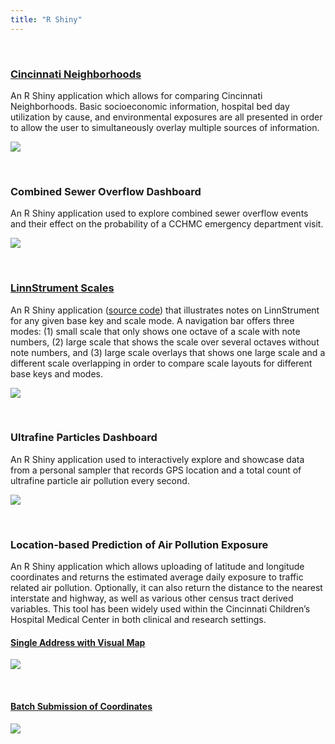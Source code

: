 ```yaml
---
title: "R Shiny"
---
```


&nbsp;

### **[Cincinnati Neighborhoods](http://geomarker.io/neighborhood)**

An R Shiny application which allows for comparing Cincinnati Neighborhoods. Basic socioeconomic information, hospital bed day utilization by cause, and environmental exposures are all presented in order to allow the user to simultaneously overlay multiple sources of information.

[![](appshots/cincy-neigh.png)](http://geomarker.io/neighborhood) 

&nbsp;

### **Combined Sewer Overflow Dashboard**

An R Shiny application used to explore combined sewer overflow events and their effect on the probability of a CCHMC emergency department visit.

![](appshots/cso_modeling.png)

&nbsp;

### **[LinnStrument Scales](http://linnstrument-scales.amazon-shiny.duckdns.org)**

An R Shiny application ([source code](https://github.com/cole-brokamp/linnstrument_scales)</icon></icon>) that illustrates notes on LinnStrument for any given base key and scale mode. A navigation bar offers three modes: (1) small scale that only shows one octave of a scale with note numbers, (2) large scale that shows the scale over several octaves without note numbers, and (3) large scale overlays that shows one large scale and a different scale overlapping in order to compare scale layouts for different base keys and modes.

[![](appshots/linnstrument.png)](http://linnstrument-scales.amazon-shiny.duckdns.org)

&nbsp;

### **Ultrafine Particles Dashboard**

An R Shiny application used to interactively explore and showcase data from a personal sampler that records GPS location and a total count of ultrafine particle air pollution every second.  

![](appshots/ufp-dashboard.png)

&nbsp;  

### **Location-based Prediction of Air Pollution Exposure**

An R Shiny application which allows uploading of latitude and longitude coordinates and returns the estimated average daily exposure to traffic related air pollution. Optionally, it can also return the distance to the nearest interstate and highway, as well as various other census tract derived variables. This tool has been widely used within the Cincinnati Children's Hospital Medical Center in both clinical and research settings.

#### [Single Address with Visual Map](http://ecat-map.amazon-shiny.duckdns.org)

[![](appshots/ecat-map.png)](http://ecat-map.amazon-shiny.duckdns.org) 

&nbsp;  

#### [Batch Submission of Coordinates](http://ecat-file.amazon-shiny.duckdns.org)

[![](appshots/ecat-file.png)](http://ecat-file.amazon-shiny.duckdns.org)  